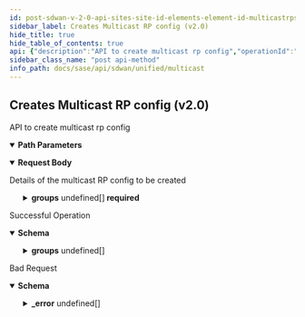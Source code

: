 ```yaml
---
id: post-sdwan-v-2-0-api-sites-site-id-elements-element-id-multicastrps
sidebar_label: Creates Multicast RP config (v2.0)
hide_title: true
hide_table_of_contents: true
api: {"description":"API to create multicast rp config","operationId":"post-sdwan-v2.0-api-sites-site_id-elements-element_id-multicastrps","parameters":[{"description":"Site Id","in":"path","name":"site_id","required":true,"schema":{"description":"Site Id","type":"string"}},{"description":"Element Id","in":"path","name":"element_id","required":true,"schema":{"description":"Element Id","type":"string"}}],"requestBody":{"content":{"application/json":{"schema":{"properties":{"description":{"description":"Description: Size(max = 1024, error = DESCRIPTION_EXCEEDS_LIMIT: Description length exceeds limit, min = 0) ","type":"string"},"groups":{"description":"Groups: Valid ListObject(allowDuplicate = true, allowEmpty = false, allowNull = false, listMaxSize = 1024, message = MULTICAST_INVALID_RP_CONFIG_GROUP_LIST, required = false) ","items":{"properties":{"ipv4_prefix":{"description":"Ipv4 Prefix","type":"string"},"is_active_rp":{"description":"Is Active Rp","type":"boolean"}}},"type":"array"},"id":{"description":"Id","type":"string"},"ipv4_address":{"description":"Ipv4 Address: IPAddress(allowEmpty = false, allowLinkLocal = false, allowNull = false, bcast = DENY, defaultRoute = false, dnsCheck = false, message = MULTICAST_RP_CONFIG_INVALID_ADDRESS, type = IP) ","type":"string"},"name":{"description":"Name: Required(error = NAME_REQD: Please provide resource name.) Size(max = 128, error = NAME_EXCEEDS_LIMIT: Name of the resource exceeds limit., min = 0) ","type":"string"},"tags":{"description":"Tags: ListString(allowDuplicate = false, allowEmpty = true, allowNull = true, length = 1024, listMaxSize = 10, error = INVALID_TAG: Maximum 10 Unique tags of length 1024 each are allowed, noTrim = false, regex = [^,\\\\s]+, required = false) ","items":{"description":"Tags","type":"string"},"type":"array"}},"required":["groups","ipv4_address","name"]}}},"description":"Details of the multicast RP config to be created"},"responses":{"200":{"content":{"application/json":{"schema":{"properties":{"description":{"description":"Description: Size(max = 1024, error = DESCRIPTION_EXCEEDS_LIMIT: Description length exceeds limit, min = 0) ","type":"string"},"groups":{"description":"Groups: Valid ListObject(allowDuplicate = true, allowEmpty = false, allowNull = false, listMaxSize = 1024, message = MULTICAST_INVALID_RP_CONFIG_GROUP_LIST, required = false) ","items":{"properties":{"ipv4_prefix":{"description":"Ipv4 Prefix","type":"string"},"is_active_rp":{"description":"Is Active Rp","type":"boolean"}}},"type":"array"},"id":{"description":"Id","type":"string"},"ipv4_address":{"description":"Ipv4 Address: IPAddress(allowEmpty = false, allowLinkLocal = false, allowNull = false, bcast = DENY, defaultRoute = false, dnsCheck = false, message = MULTICAST_RP_CONFIG_INVALID_ADDRESS, type = IP) ","type":"string"},"name":{"description":"Name: Required(error = NAME_REQD: Please provide resource name.) Size(max = 128, error = NAME_EXCEEDS_LIMIT: Name of the resource exceeds limit., min = 0) ","type":"string"},"tags":{"description":"Tags: ListString(allowDuplicate = false, allowEmpty = true, allowNull = true, length = 1024, listMaxSize = 10, error = INVALID_TAG: Maximum 10 Unique tags of length 1024 each are allowed, noTrim = false, regex = [^,\\\\s]+, required = false) ","items":{"description":"Tags","type":"string"},"type":"array"}},"required":["groups","ipv4_address","name"]}}},"description":"Successful Operation"},"400":{"content":{"application/json":{"example":{"value":{"_error":[{"code":"INVALID_JSON_INPUT"},{"code":"MULTICAST_RPCONFIG_INVALID_ADDRESS"},{"code":"MULTICAST_RPCONFIG_OVERLAPPING_ADDRESS"}]}},"schema":{"properties":{"_error":{"items":{"properties":{"code":{"type":"string"},"message":{"type":"string"}}},"type":"array"}}}}},"description":"Bad Request"}},"tags":["Multicast"],"method":"post","path":"/sdwan/v2.0/api/sites/{site_id}/elements/{element_id}/multicastrps","jsonRequestBodyExample":{"description":"string","groups":[{"ipv4_prefix":"string","is_active_rp":true}],"id":"string","ipv4_address":"string","name":"string","tags":["string"]},"info":{"contact":{},"description":"List of APIs used to manage multicast specific configurations.","title":"Multicast","version":"Latest"},"postman":{"name":"Creates Multicast RP config (v2.0)","description":{"content":"API to create multicast rp config","type":"text/plain"},"url":{"path":["sdwan","v2.0","api","sites",":site_id","elements",":element_id","multicastrps"],"host":["{{baseUrl}}"],"query":[],"variable":[{"disabled":false,"description":{"content":"(Required) Site Id","type":"text/plain"},"type":"any","value":"","key":"site_id"},{"disabled":false,"description":{"content":"(Required) Element Id","type":"text/plain"},"type":"any","value":"","key":"element_id"}]},"header":[{"key":"Content-Type","value":"application/json"},{"key":"Accept","value":"application/json"}],"method":"POST","body":{"mode":"raw","raw":"\"\"","options":{"raw":{"language":"json"}}}}}
sidebar_class_name: "post api-method"
info_path: docs/sase/api/sdwan/unified/multicast
---
```



## Creates Multicast RP config (v2.0)



API to create multicast rp config

<details style={{"marginBottom":"1rem"}} data-collapsed={false} open={true}><summary style={{}}><strong>Path Parameters</strong></summary><div><ul><ParamsItem className={"paramsItem"} param={{"description":"Site Id","in":"path","name":"site_id","required":true,"schema":{"description":"Site Id","type":"string"}}}></ParamsItem><ParamsItem className={"paramsItem"} param={{"description":"Element Id","in":"path","name":"element_id","required":true,"schema":{"description":"Element Id","type":"string"}}}></ParamsItem></ul></div></details><MimeTabs><TabItem label={"application/json"} value={"application/json-schema"}><details style={{}} data-collapsed={false} open={true}><summary style={{"textAlign":"left"}}><strong>Request Body</strong></summary><div style={{"textAlign":"left","marginLeft":"1rem"}}><div style={{"marginTop":"1rem","marginBottom":"1rem"}}>

Details of the multicast RP config to be created

</div></div><ul style={{"marginLeft":"1rem"}}><SchemaItem collapsible={false} name={"description"} required={false} schemaDescription={"Description: Size(max = 1024, error = DESCRIPTION_EXCEEDS_LIMIT: Description length exceeds limit, min = 0) "} schemaName={"string"} qualifierMessage={undefined} defaultValue={undefined}></SchemaItem><SchemaItem collapsible={true} className={"schemaItem"}><details style={{}}><summary style={{}}><strong>groups</strong><span style={{"opacity":"0.6"}}> undefined[]</span><strong style={{"fontSize":"var(--ifm-code-font-size)","color":"var(--openapi-required)"}}> required</strong></summary><div style={{"marginLeft":"1rem"}}><div style={{"marginTop":".5rem","marginBottom":".5rem"}}>

Groups: Valid ListObject(allowDuplicate = true, allowEmpty = false, allowNull = false, listMaxSize = 1024, message = MULTICAST_INVALID_RP_CONFIG_GROUP_LIST, required = false) 

</div><SchemaItem collapsible={false} name={"ipv4_prefix"} required={false} schemaDescription={"Ipv4 Prefix"} schemaName={"string"} qualifierMessage={undefined} defaultValue={undefined}></SchemaItem><SchemaItem collapsible={false} name={"is_active_rp"} required={false} schemaDescription={"Is Active Rp"} schemaName={"boolean"} qualifierMessage={undefined} defaultValue={undefined}></SchemaItem></div></details></SchemaItem><SchemaItem collapsible={false} name={"id"} required={false} schemaDescription={"Id"} schemaName={"string"} qualifierMessage={undefined} defaultValue={undefined}></SchemaItem><SchemaItem collapsible={false} name={"ipv4_address"} required={true} schemaDescription={"Ipv4 Address: IPAddress(allowEmpty = false, allowLinkLocal = false, allowNull = false, bcast = DENY, defaultRoute = false, dnsCheck = false, message = MULTICAST_RP_CONFIG_INVALID_ADDRESS, type = IP) "} schemaName={"string"} qualifierMessage={undefined} defaultValue={undefined}></SchemaItem><SchemaItem collapsible={false} name={"name"} required={true} schemaDescription={"Name: Required(error = NAME_REQD: Please provide resource name.) Size(max = 128, error = NAME_EXCEEDS_LIMIT: Name of the resource exceeds limit., min = 0) "} schemaName={"string"} qualifierMessage={undefined} defaultValue={undefined}></SchemaItem><SchemaItem collapsible={false} name={"tags"} required={false} schemaDescription={"Tags: ListString(allowDuplicate = false, allowEmpty = true, allowNull = true, length = 1024, listMaxSize = 10, error = INVALID_TAG: Maximum 10 Unique tags of length 1024 each are allowed, noTrim = false, regex = [^,\\\\s]+, required = false) "} schemaName={"string[]"} qualifierMessage={undefined} defaultValue={undefined}></SchemaItem></ul></details></TabItem></MimeTabs><div><ApiTabs><TabItem label={"200"} value={"200"}><div>

Successful Operation

</div><div><MimeTabs groupId={"mime-type"}><TabItem label={"application/json"} value={"application/json"}><SchemaTabs groupId={"schema-tabs"}><TabItem label={"Schema"} value={"Schema"}><details style={{}} data-collapsed={false} open={true}><summary style={{"textAlign":"left"}}><strong>Schema</strong></summary><div style={{"textAlign":"left","marginLeft":"1rem"}}></div><ul style={{"marginLeft":"1rem"}}><SchemaItem collapsible={false} name={"description"} required={false} schemaDescription={"Description: Size(max = 1024, error = DESCRIPTION_EXCEEDS_LIMIT: Description length exceeds limit, min = 0) "} schemaName={"string"} qualifierMessage={undefined} defaultValue={undefined}></SchemaItem><SchemaItem collapsible={true} className={"schemaItem"}><details style={{}}><summary style={{}}><strong>groups</strong><span style={{"opacity":"0.6"}}> undefined[]</span></summary><div style={{"marginLeft":"1rem"}}><div style={{"marginTop":".5rem","marginBottom":".5rem"}}>

Groups: Valid ListObject(allowDuplicate = true, allowEmpty = false, allowNull = false, listMaxSize = 1024, message = MULTICAST_INVALID_RP_CONFIG_GROUP_LIST, required = false) 

</div><SchemaItem collapsible={false} name={"ipv4_prefix"} required={false} schemaDescription={"Ipv4 Prefix"} schemaName={"string"} qualifierMessage={undefined} defaultValue={undefined}></SchemaItem><SchemaItem collapsible={false} name={"is_active_rp"} required={false} schemaDescription={"Is Active Rp"} schemaName={"boolean"} qualifierMessage={undefined} defaultValue={undefined}></SchemaItem></div></details></SchemaItem><SchemaItem collapsible={false} name={"id"} required={false} schemaDescription={"Id"} schemaName={"string"} qualifierMessage={undefined} defaultValue={undefined}></SchemaItem><SchemaItem collapsible={false} name={"ipv4_address"} required={false} schemaDescription={"Ipv4 Address: IPAddress(allowEmpty = false, allowLinkLocal = false, allowNull = false, bcast = DENY, defaultRoute = false, dnsCheck = false, message = MULTICAST_RP_CONFIG_INVALID_ADDRESS, type = IP) "} schemaName={"string"} qualifierMessage={undefined} defaultValue={undefined}></SchemaItem><SchemaItem collapsible={false} name={"name"} required={false} schemaDescription={"Name: Required(error = NAME_REQD: Please provide resource name.) Size(max = 128, error = NAME_EXCEEDS_LIMIT: Name of the resource exceeds limit., min = 0) "} schemaName={"string"} qualifierMessage={undefined} defaultValue={undefined}></SchemaItem><SchemaItem collapsible={false} name={"tags"} required={false} schemaDescription={"Tags: ListString(allowDuplicate = false, allowEmpty = true, allowNull = true, length = 1024, listMaxSize = 10, error = INVALID_TAG: Maximum 10 Unique tags of length 1024 each are allowed, noTrim = false, regex = [^,\\\\s]+, required = false) "} schemaName={"string[]"} qualifierMessage={undefined} defaultValue={undefined}></SchemaItem></ul></details></TabItem><TabItem label={"Example (from schema)"} value={"Example (from schema)"}><ResponseSamples responseExample={"{\n  \"description\": \"string\",\n  \"groups\": [\n    {\n      \"ipv4_prefix\": \"string\",\n      \"is_active_rp\": true\n    }\n  ],\n  \"id\": \"string\",\n  \"ipv4_address\": \"string\",\n  \"name\": \"string\",\n  \"tags\": [\n    \"string\"\n  ]\n}"} language={"json"}></ResponseSamples></TabItem></SchemaTabs></TabItem></MimeTabs></div></TabItem><TabItem label={"400"} value={"400"}><div>

Bad Request

</div><div><MimeTabs groupId={"mime-type"}><TabItem label={"application/json"} value={"application/json"}><SchemaTabs groupId={"schema-tabs"}><TabItem label={"Schema"} value={"Schema"}><details style={{}} data-collapsed={false} open={true}><summary style={{"textAlign":"left"}}><strong>Schema</strong></summary><div style={{"textAlign":"left","marginLeft":"1rem"}}></div><ul style={{"marginLeft":"1rem"}}><SchemaItem collapsible={true} className={"schemaItem"}><details style={{}}><summary style={{}}><strong>_error</strong><span style={{"opacity":"0.6"}}> undefined[]</span></summary><div style={{"marginLeft":"1rem"}}><SchemaItem collapsible={false} name={"code"} required={false} schemaDescription={undefined} schemaName={"string"} qualifierMessage={undefined} defaultValue={undefined}></SchemaItem><SchemaItem collapsible={false} name={"message"} required={false} schemaDescription={undefined} schemaName={"string"} qualifierMessage={undefined} defaultValue={undefined}></SchemaItem></div></details></SchemaItem></ul></details></TabItem><TabItem label={"Example (from schema)"} value={"Example (from schema)"}><ResponseSamples responseExample={"{\n  \"_error\": [\n    {\n      \"code\": \"string\",\n      \"message\": \"string\"\n    }\n  ]\n}"} language={"json"}></ResponseSamples></TabItem><TabItem label={"Example"} value={"Example"}><ResponseSamples responseExample={"{\n  \"value\": {\n    \"_error\": [\n      {\n        \"code\": \"INVALID_JSON_INPUT\"\n      },\n      {\n        \"code\": \"MULTICAST_RPCONFIG_INVALID_ADDRESS\"\n      },\n      {\n        \"code\": \"MULTICAST_RPCONFIG_OVERLAPPING_ADDRESS\"\n      }\n    ]\n  }\n}"} language={"json"}></ResponseSamples></TabItem></SchemaTabs></TabItem></MimeTabs></div></TabItem></ApiTabs></div>
      
